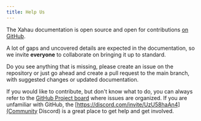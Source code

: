 ```yaml
---
title: Help Us
---
```


The Xahau documentation is open source and open for contributions [on GitHub](https://github.com/Xahau/xahau-web).

A lot of gaps and uncovered details are expected in the documentation, so we invite **everyone** to collaborate on bringing it up to standard.

Do you see anything that is missing, please create an issue on the repository or just go ahead and create a pull request to the main branch, with suggested changes or updated documentation.

If you would like to contribute, but don't know what to do, you can always refer to the [GitHub Project board](https://github.com/orgs/Xahau/projects/2/views/1) where issues are organized. If you are unfamiliar with GitHub, the [https://discord.com/invite/UzU58haAn4](Community Discord) is a great place to get help and get involved.